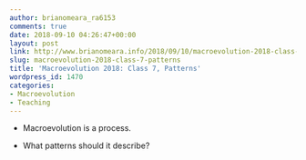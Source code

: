 ```yaml
---
author: brianomeara_ra6153
comments: true
date: 2018-09-10 04:26:47+00:00
layout: post
link: http://www.brianomeara.info/2018/09/10/macroevolution-2018-class-7-patterns/
slug: macroevolution-2018-class-7-patterns
title: 'Macroevolution 2018: Class 7, Patterns'
wordpress_id: 1470
categories:
- Macroevolution
- Teaching
---
```



 	
  * Macroevolution is a process.

 	
  * What patterns should it describe?



